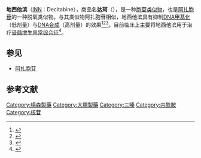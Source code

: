 {{Drugbox
| Verifiedfields = changed
| Watchedfields = changed
| verifiedrevid = 450864482
| image = Decitabine.svg

<!--Clinical data-->
| tradename = Dacogen
| Drugs.com = {{drugs.com|monograph|decitabine}}
| MedlinePlus = a608009
| DailyMedID = Decitabine
| licence_EU = yes
| pregnancy_AU      = <!-- A / B1 / B2 / B3 / C / D / X -->
| pregnancy_AU_comment = 
| pregnancy_US      = N
| pregnancy_US_comment = 
| pregnancy_category= 
| dependency_liability = 
| addiction_liability = 
| routes_of_administration = [[Intravenous_therapy|Intravenous]]
| ATC_prefix = L01
| ATC_suffix = BC08
| ATC_supplemental =  

| legal_US = Rx-only
| legal_status = Rx-only

<!--Pharmacokinetic data-->
| bioavailability =  
| protein_bound = <1%
| metabolism =  
| elimination_half-life = 30分钟

<!--Identifiers-->
| IUPHAR_ligand = 6805
| CAS_number_Ref = {{cascite|correct|??}}
| CAS_number = 2353-33-5
| PubChem = 451668
| DrugBank_Ref = {{drugbankcite|correct|drugbank}}
| DrugBank = DB01262
| ChemSpiderID_Ref = {{chemspidercite|correct|chemspider}}
| ChemSpiderID = 397844
| UNII_Ref = {{fdacite|correct|FDA}}
| UNII = 776B62CQ27
| KEGG_Ref = {{keggcite|correct|kegg}}
| KEGG = D03665
| ChEBI_Ref = {{ebicite|correct|EBI}}
| ChEBI = 50131
| ChEMBL_Ref = {{ebicite|changed|EBI}}
| ChEMBL = 1201129
| synonyms = 5-aza-2'-deoxycytidine

<!--Chemical data-->
| IUPAC_name = 4-Amino-1-(2-deoxy-β-<small>D</small>-erythro-pentofuranosyl)-1,3,5-triazin-2(1''H'')-one
| C=8 | H=12 | N=4 | O=4
| smiles = O=C1/N=C(\N=C/N1[C@@H]2O[C@@H]([C@@H](O)C2)CO)N
| StdInChI_Ref = {{stdinchicite|correct|chemspider}}
| StdInChI = 1S/C8H12N4O4/c9-7-10-3-12(8(15)11-7)6-1-4(14)5(2-13)16-6/h3-6,13-14H,1-2H2,(H2,9,11,15)/t4-,5+,6+/m0/s1
| StdInChIKey_Ref = {{stdinchicite|correct|chemspider}}
| StdInChIKey = XAUDJQYHKZQPEU-KVQBGUIXSA-N
}}
'''地西他滨'''（[[国际非专利药品名称|INN]]：Decitabine），商品名'''达珂'''（{{lang|en|Dacogen}}），是一种[[胞苷|胞苷]][[类似物|类似物]]，也是[[阿扎胞苷|阿扎胞苷]]的一种脱氧类似物。与其类似物阿扎胞苷相似，地西他滨具有抑制[[DNA甲基化|DNA甲基化]]（低剂量）与[[DNA复制|DNA合成]]（高剂量）的效果<ref>{{Cite web|url=https://pubchem.ncbi.nlm.nih.gov/compound/451668|title=Decitabine|website=National Center for Biotechnology Information|access-date=2021-03-31|archive-date=2017-10-16|archive-url=https://web.archive.org/web/20171016214105/https://pubchem.ncbi.nlm.nih.gov/compound/451668}}</ref><ref name="ZhuQian2015">{{cite journal|last1=Zhu|first1=Wei|last2=Qian|first2=Jiaqi|title=Clinical Trials|year=2015|pages=525–568|doi=10.1016/B978-0-12-800206-3.00023-9}}</ref><ref name="RaynalIssa2016">{{cite journal|last1=Raynal|first1=Noël J.-M.|last2=Issa|first2=Jean-Pierre J.|title=DNA Methyltransferase Inhibitors|year=2016|pages=169–190|doi=10.1016/B978-0-12-802208-5.00007-2}}</ref>。目前临床上主要将地西他滨用于治疗[[骨髓增生异常综合征|骨髓增生异常综合征]]<ref name=EC-AML>{{cite news|title=EC Approves Marketing Authorization Of DACOGEN For Acute Myeloid Leukemia|url=http://www.rttnews.com/1973982/ec-approves-marketing-authorization-of-dacogen-for-acute-myeloid-leukemia.aspx?type=qf|access-date=2021-03-31|date=2012-09-28|archive-date=2017-09-14|archive-url=https://web.archive.org/web/20170914081701/http://www.rttnews.com/1973982/ec-approves-marketing-authorization-of-dacogen-for-acute-myeloid-leukemia.aspx?type=qf}}</ref>。

==参见==
*[[阿扎胞苷|阿扎胞苷]]

==参考文献==
{{reflist}}
{{化疗药物}}
{{Pharm-stub}}

[[Category:楊森製藥|Category:楊森製藥]]
[[Category:大塚製藥|Category:大塚製藥]]
[[Category:三嗪|Category:三嗪]]
[[Category:内酰胺|Category:内酰胺]]
[[Category:核苷|Category:核苷]]
